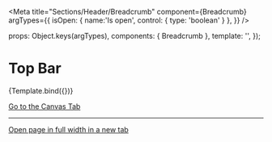 
<Meta
  title="Sections/Header/Breadcrumb"
  component={Breadcrumb}
  argTypes={{
    isOpen: { name:'Is open', control: { type: 'boolean' } },
  }}
/>

  props: Object.keys(argTypes),
  components: { Breadcrumb },
  template: '<Breadcrumb :isOpen="isOpen" />',
});

# Top Bar

<Canvas>
  <Story
    name="Example"
    args={{
      isOpen: false,
    }}
  >
    {Template.bind({})}
  </Story>
</Canvas>

<ArgsTable story="Example" />

<a href="?path=/story/sections-header-breadcrumb--example">Go to the Canvas Tab</a>

---

<a href="?id=sections-header-breadcrumb--example" target="_blank">Open page in full width in a new tab</a>



